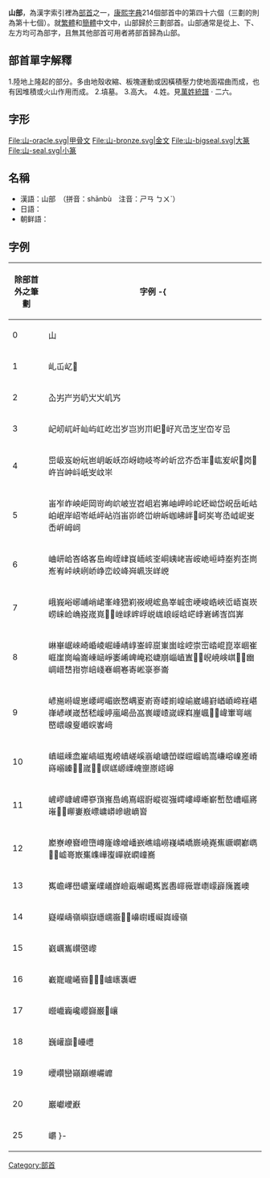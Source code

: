 {{Infobox Kangxi radical
|46|uni=5C71
|meaning=山
|prev=屮
|next=巛
|pny= shān
|bopo= ㄕㄢ
|gr= shan
|wade= shan<sup>1</sup>
|jyutping= saan1
|yale= sāan
|poj= san
|cn= (左部) 山字旁 shānzìpáng<br />(頂部) 山字頭/山字头 shānzìtóu<br />(底部) 山字底 shānzìdǐ
|onyomi= サン san
|kunyomi= やま yama
|jp= 山/やま yama<br />(左部) 山偏/やまへん yamahen<br />(頂部) 山冠/やまかんむり yamakanmuri
|hang= 메 me
|hanja= 산 san
}}

'''山部'''，為漢字索引裡為[[部首|部首]]之一，[[康熙字典|康熙字典]]214個部首中的第四十六個（三劃的則為第十七個）。就[[繁體|繁體]]和[[簡體|簡體]]中文中，山部歸於三劃部首。山部通常是從上、下、左方均可為部字，且無其他部首可用者將部首歸為山部。

== 部首單字解釋 ==

1.陸地上隆起的部分。多由地殼收縮、板塊運動或因橫積壓力使地面褶曲而成，也有因堆積或火山作用而成。
2.墳墓。
3.高大。
4.姓。見[[萬姓統譜|萬姓統譜]] · 二六。

== 字形 ==
<gallery>
File:山-oracle.svg|甲骨文
File:山-bronze.svg|金文
File:山-bigseal.svg|大篆
File:山-seal.svg|小篆
</gallery>

== 名稱 ==
* 漢語：山部　（拼音：shānbù　注音：ㄕㄢ ㄅㄨˋ）
* 日語：{{lang|ja|山部　（さんぶ）}}
* 朝鲜語：{{lang|ko|산부(山部)}}

==字例==
{| class="wikitable"
! 除部首外之筆劃 !! 字例
-{
|-
| 0 || 山
|-
| 1 || 乢屲𡴭𡴯
|-
| 2 || 屳屴屵屶屷㞤㞥㞦㞧
|-
| 3 || 屺屻屼屽屾屿屸屹岀岁岂岃𡵅𡵆𡵉㞨㞩㞪㞫㞬㞭㞮㞯
|-
| 4 || 岊岋岌岎岏岜岄岅岆岇岈岉岐岑岒岓岔岕岙𡵞𡵺𡵓𡵢𡵸𡶀岗𡶁㞰㞱㞲㞳㞴㞵㞶㞸
|-
| 5 || 峀岝岞岟岠岡岢岣岤岥岦岧岨岩岪岫岬岭岮岯岰岱岲岳岴岵岶岷岸岹岺岻岼岾岿峀峁峂峃峅𡶜𡶐𡶒𡶡𡶨㞹㞺㞻㞼㞽㞾㞿㟀㟁㟂㟃
|-
| 6 || 𪨰岍峆峇峈峉峊峋峌峍峎峏峐峑峒峓峔峕峖峗峘峙峚峛峜峝峞峟峠峡峢峤峥峦峧𡶶𡶷𡶺𡷑㟄㟅
|-
| 7 || 峨峩峪峫峬峭峮峯峰峱峲峳峴峵島峷峸峹峺峻峼峽峾峿崀崁崂崃崄崅𡷠𡷫𡷹𡸏𡸇㟇㟈㟉㟊㟋㟌㟍㟎㟏㟐㟑㟒㟓㟔㟕㟖
|-
| 8 || 崊崋崌崍崎崏崚崛崜崝崞崟崪崫崬崮崯崆崇崈崉崐崑崒崓崔崕崖崗崘崙崠崡崢崣崤崥崦崧崨崩崰𡸜𡸽𡹞𡹟𡸣𡸳𡸴𡸷𡹠𡹡㟗㟘㟙㟚㟛㟜㟝㟞㟟㟠㟡㟢㟣㟤㟥崙
|-
| 9 || 嵃崺崻崼崽崾崿嵋嵌嵍嵎嵏嵛嵜嵝崱崲崳崴崵崶崷崸崹嵀嵁嵂嵃嵄嵅嵆嵇嵈嵉嵐嵑嵒嵓嵔嵕嵖嵗嵘嵙𡺉𡺤𡺥𡺦𡺨㟦㟧㟨㟩㟪㟫㟬㟭㟮㟯﨑
|-
| 10 || 嵮嵫嵊嵞嵟嵪嵫嵬嵭嵮嵯嵠嵡嵢嵣嵤嵥嵦嵧嵨嵩嵰嵱嵲嵳嵴嵵嵶𡻈𡻓𡻔𡻕𡻖𡻗㟰㟱㟲㟳㟴㟵㟶㟷㟸
|-
| 11 || 嵼嵺嵻嵼嵽嵾嵿嶊㠀嶋嶌嶍嶎嵷嵸嵹嶀嶁嶂嶃嶄㟻嶅嶆嶇嶈嶉𡼇𡼈㟹㟺㟼㟽㟾㟿㠁㠂㠃㠄
|-
| 12 || 嶏嶚嶛嶜嶝嶞嶟嶐嶑嶒嶓嶔嶕嶖嶗嶘嶙嶠嶡嶢嶤嶣嶥𡼏𡼞𡼕𡼸𡼹㠊㠋㠌㠍㠎㠏㠅㠆㠇㠈㠉㠐
|-
| 13 || 嶲嶦嶧嶨嶩嶪嶫嶬嶭嶮嶯嶰嶱嶲嶳嶴嶵嶶㠑㠒㠓㠔㠕㠖㠗
|-
| 14 || 嶷嶸嶹嶺嶼嶽嶾嶿𡽪𡽫𡽾𡽶㠚㠛㠜㠘㠙嶺
|-
| 15 || 巀巁巂㠝㠞㠟
|-
| 16 || 嶻巃巄𡾞𡾡𡾫𡾬𡾭㠠㠡㠢㠣
|-
| 17 || 巆巇巈巉巊巋巌𡾵㠤
|-
| 18 || 巍巏巐𡿅㠥㠦
|-
| 19 || 巎巑巒巓巔巕巗㠧
|-
| 20 || 巖巘巙巚
|-
| 25 || 㠨
}-
|}

{{康熙部首}}
{{简体中文部首}}

[[Category:部首|Category:部首]]